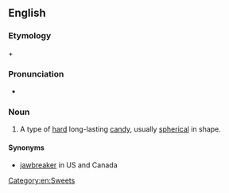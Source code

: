 ==English==

===Etymology===
{{term|gob}} + {{term|stopper}}

===Pronunciation===
* {{a|UK}} {{IPA|/ˈɡɒbˌstɒp.ə(ɹ)/}}

===Noun===
{{en-noun}}
{{wikipedia}}

# A type of [[hard]] long-lasting [[candy]], usually [[spherical]] in shape.

====Synonyms====
* [[jawbreaker]] in US and Canada

[[Category:en:Sweets]]